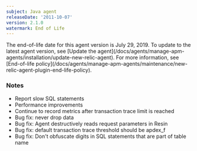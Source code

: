 ```yaml
---
subject: Java agent
releaseDate: '2011-10-07'
version: 2.1.0
watermark: End of Life
---
```


<Callout variant="important">
  The end-of-life date for this agent version is July 29, 2019. To update to the latest agent version, see [Update the agent](/docs/agents/manage-apm-agents/installation/update-new-relic-agent). For more information, see [End-of-life policy](/docs/agents/manage-apm-agents/maintenance/new-relic-agent-plugin-end-life-policy).
</Callout>

### Notes

* Report slow SQL statements
* Performance improvements
* Continue to record metrics after transaction trace limit is reached
* Bug fix: never drop data
* Bug fix: Agent destructively reads request parameters in Resin
* Bug fix: default transaction trace threshold should be apdex_f
* Bug fix: Don't obfuscate digits in SQL statements that are part of table name
